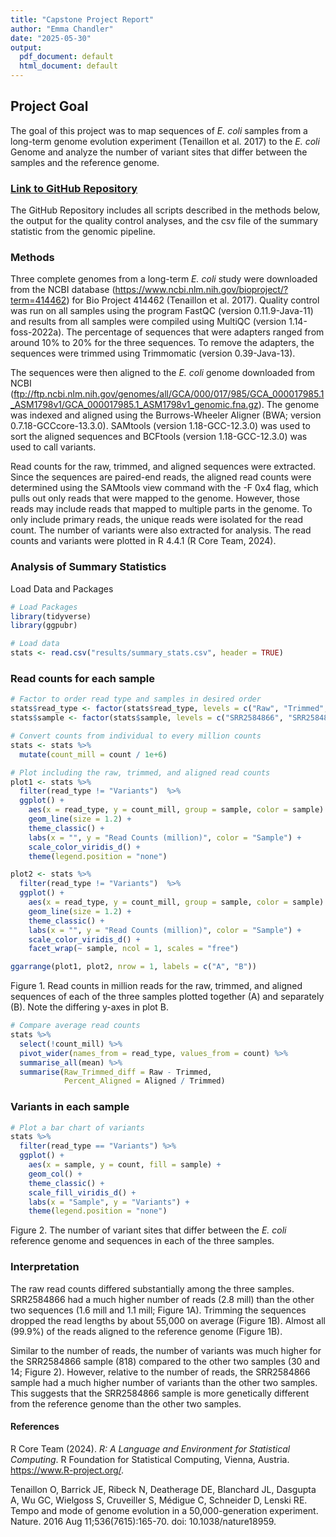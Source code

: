 ```yaml
---
title: "Capstone Project Report"
author: "Emma Chandler"
date: "2025-05-30"
output:
  pdf_document: default
  html_document: default
---
```


## Project Goal

The goal of this project was to map sequences of *E. coli* samples from a long-term genome evolution experiment (Tenaillon et al. 2017) to the *E. coli* Genome and analyze the number of variant sites that differ between the samples and the reference genome.

### [[Link to GitHub Repository]{.underline}](https://github.com/echandle2228/BINF8960_Capstone)

The GitHub Repository includes all scripts described in the methods below, the output for the quality control analyses, and the csv file of the summary statistic from the genomic pipeline.

### Methods

Three complete genomes from a long-term *E. coli* study were downloaded from the NCBI database (<https://www.ncbi.nlm.nih.gov/bioproject/?term=414462>) for Bio Project 414462 (Tenaillon et al. 2017). Quality control was run on all samples using the program FastQC (version 0.11.9-Java-11) and results from all samples were compiled using MultiQC (version 1.14-foss-2022a). The percentage of sequences that were adapters ranged from around 10% to 20% for the three sequences. To remove the adapters, the sequences were trimmed using Trimmomatic (version 0.39-Java-13).

The sequences were then aligned to the *E. coli* genome downloaded from NCBI (<ftp://ftp.ncbi.nlm.nih.gov/genomes/all/GCA/000/017/985/GCA_000017985.1_ASM1798v1/GCA_000017985.1_ASM1798v1_genomic.fna.gz>). The genome was indexed and aligned using the Burrows-Wheeler Aligner (BWA; version 0.7.18-GCCcore-13.3.0). SAMtools (version 1.18-GCC-12.3.0) was used to sort the aligned sequences and BCFtools (version 1.18-GCC-12.3.0) was used to call variants.

Read counts for the raw, trimmed, and aligned sequences were extracted. Since the sequences are paired-end reads, the aligned read counts were determined using the SAMtools view command with the -F 0x4 flag, which pulls out only reads that were mapped to the genome. However, those reads may include reads that mapped to multiple parts in the genome. To only include primary reads, the unique reads were isolated for the read count. The number of variants were also extracted for analysis. The read counts and variants were plotted in R 4.4.1 (R Core Team, 2024).

### Analysis of Summary Statistics

Load Data and Packages

```r
# Load Packages
library(tidyverse)
library(ggpubr)

# Load data
stats <- read.csv("results/summary_stats.csv", header = TRUE)
```

### Read counts for each sample

```r
# Factor to order read type and samples in desired order
stats$read_type <- factor(stats$read_type, levels = c("Raw", "Trimmed", "Aligned", "Variants"))
stats$sample <- factor(stats$sample, levels = c("SRR2584866", "SRR2584863", "SRR2589044"))

# Convert counts from individual to every million counts 
stats <- stats %>% 
  mutate(count_mill = count / 1e+6)

# Plot including the raw, trimmed, and aligned read counts
plot1 <- stats %>% 
  filter(read_type != "Variants")  %>% 
  ggplot() +
    aes(x = read_type, y = count_mill, group = sample, color = sample) +
    geom_line(size = 1.2) +
    theme_classic() +
    labs(x = "", y = "Read Counts (million)", color = "Sample") +
    scale_color_viridis_d() +
    theme(legend.position = "none")

plot2 <- stats %>% 
  filter(read_type != "Variants")  %>% 
  ggplot() +
    aes(x = read_type, y = count_mill, group = sample, color = sample) +
    geom_line(size = 1.2) +
    theme_classic() +
    labs(x = "", y = "Read Counts (million)", color = "Sample") +
    scale_color_viridis_d() +
    facet_wrap(~ sample, ncol = 1, scales = "free") 

ggarrange(plot1, plot2, nrow = 1, labels = c("A", "B"))

```

Figure 1. Read counts in million reads for the raw, trimmed, and aligned sequences of each of the three samples plotted together (A) and separately (B). Note the differing y-axes in plot B.

```r
# Compare average read counts
stats %>% 
  select(!count_mill) %>% 
  pivot_wider(names_from = read_type, values_from = count) %>% 
  summarise_all(mean) %>% 
  summarise(Raw_Trimmed_diff = Raw - Trimmed,
            Percent_Aligned = Aligned / Trimmed)

```

### Variants in each sample

```r
# Plot a bar chart of variants
stats %>% 
  filter(read_type == "Variants") %>%
  ggplot() +
    aes(x = sample, y = count, fill = sample) +
    geom_col() +
    theme_classic() +
    scale_fill_viridis_d() +
    labs(x = "Sample", y = "Variants") +
    theme(legend.position = "none")

```

Figure 2. The number of variant sites that differ between the *E. coli* reference genome and sequences in each of the three samples.

### Interpretation

The raw read counts differed substantially among the three samples. SRR2584866 had a much higher number of reads (2.8 mill) than the other two sequences (1.6 mill and 1.1 mill; Figure 1A). Trimming the sequences dropped the read lengths by about 55,000 on average (Figure 1B). Almost all (99.9%) of the reads aligned to the reference genome (Figure 1B).

Similar to the number of reads, the number of variants was much higher for the SRR2584866 sample (818) compared to the other two samples (30 and 14; Figure 2). However, relative to the number of reads, the SRR2584866 sample had a much higher number of variants than the other two samples. This suggests that the SRR2584866 sample is more genetically different from the reference genome than the other two samples.

#### References

R Core Team (2024). *R: A Language and Environment for Statistical Computing*. R Foundation for Statistical Computing, Vienna, Austria. <https://www.R-project.org/>.

Tenaillon O, Barrick JE, Ribeck N, Deatherage DE, Blanchard JL, Dasgupta A, Wu GC, Wielgoss S, Cruveiller S, Médigue C, Schneider D, Lenski RE. Tempo and mode of genome evolution in a 50,000-generation experiment. Nature. 2016 Aug 11;536(7615):165-70. doi: 10.1038/nature18959.
